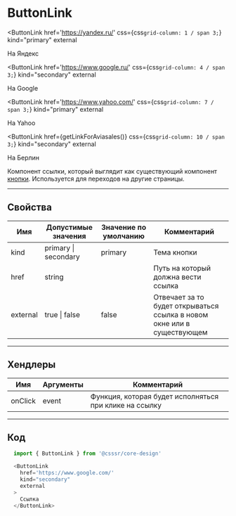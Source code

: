 
# ButtonLink

<ButtonLink
  href='https://yandex.ru/'
  css={css`grid-column: 1 / span 3;`}
  kind="primary"
  external
>
  На Яндекс
</ButtonLink>

<ButtonLink
  href='https://www.google.ru/'
  css={css`grid-column: 4 / span 3;`}
  kind="secondary"
  external
>
  На Google
</ButtonLink>

<ButtonLink
  href='https://www.yahoo.com/'
  css={css`grid-column: 7 / span 3;`}
  kind="primary"
  external
>
  На Yahoo
</ButtonLink>

<ButtonLink
  href={getLinkForAviasales()}
  css={css`grid-column: 10 / span 3;`}
  kind="secondary"
  external
>
  На Берлин  
</ButtonLink>


Компонент ссылки, который выглядит как существующий компонент [кнопки](/docs/button).
Используется для переходов на другие страницы.

---------------------------------------
## Свойства
Имя      | Допустимые значения  | Значение по умолчанию | Комментарий
-------- | -------------------- | --------------------- | ----------------
kind     | primary \| secondary | primary               | Тема кнопки
href     | string               |                       | Путь на который должна вести ссылка
external | true \| false        | false                 | Отвечает за то будет открываться ссылка в новом окне или в существующем

---------------------------------------
## Хендлеры
Имя       | Аргументы | Комментарий
--------- | --------- | ---------------
onClick   | event     | Функция, которая будет исполняться при клике на ссылку

---------------------------------------
## Код
```js
  import { ButtonLink } from '@csssr/core-design'

  <ButtonLink
    href='https://www.google.com/'
    kind="secondary"
    external
  >
    Ссылка
  </ButtonLink>
```
